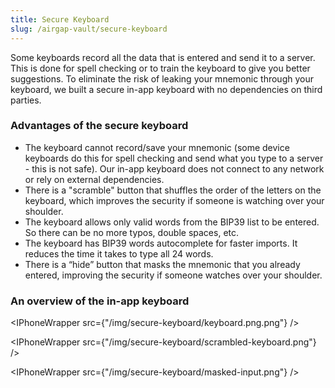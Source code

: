 ```yaml
---
title: Secure Keyboard
slug: /airgap-vault/secure-keyboard
---
```



Some keyboards record all the data that is entered and send it to a server. This is done for spell checking or to train the keyboard to give you better suggestions. To eliminate the risk of leaking your mnemonic through your keyboard, we built a secure in-app keyboard with no dependencies on third parties.

### Advantages of the secure keyboard

- The keyboard cannot record/save your mnemonic (some device keyboards do this for spell checking and send what you type to a server - this is not safe). Our in-app keyboard does not connect to any network or rely on external dependencies.
- There is a "scramble" button that shuffles the order of the letters on the keyboard, which improves the security if someone is watching over your shoulder.
- The keyboard allows only valid words from the BIP39 list to be entered. So there can be no more typos, double spaces, etc.
- The keyboard has BIP39 words autocomplete for faster imports. It reduces the time it takes to type all 24 words.
- There is a “hide” button that masks the mnemonic that you already entered, improving the security if someone watches over your shoulder.

### An overview of the in-app keyboard

<IPhoneWrapper src={"/img/secure-keyboard/keyboard.png.png"} />

<IPhoneWrapper src={"/img/secure-keyboard/scrambled-keyboard.png"} />

<IPhoneWrapper src={"/img/secure-keyboard/masked-input.png"} />

